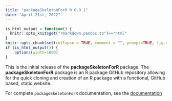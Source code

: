 ```yaml
---
title: "packageSkeletonForR 0.0-0.1"
date: "April 21st, 2022"
---
```


```r
is_html_output = function() {
  knitr::opts_knit$get("rmarkdown.pandoc.to")=="html"
}
knitr::opts_chunk$set(collapse = TRUE, comment = "", prompt=TRUE, fig.dpi = 96)
if (is_html_output()) {
    options(width=1000)
}
```


This is the initial release of the **packageSkeletonForR** package. The **packageSkeletonForR** package is an R package GitHub repository allowing for the quick cloning and creation of an R package with a functional, GitHub based, static website.

For complete `packageSkeletonForR` documentation, see the [documentation](https://CenterForAssessment.github.io/packageSkeletonForR.html)
